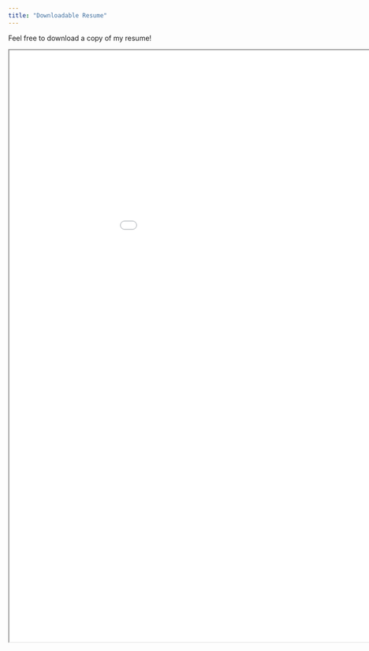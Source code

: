 ```yaml
---
title: "Downloadable Resume"
---
```


Feel free to download a copy of my resume!

<iframe
  width="1050"
  height="1200"
  src="images/carl_klein_resume.pdf">
</iframe>